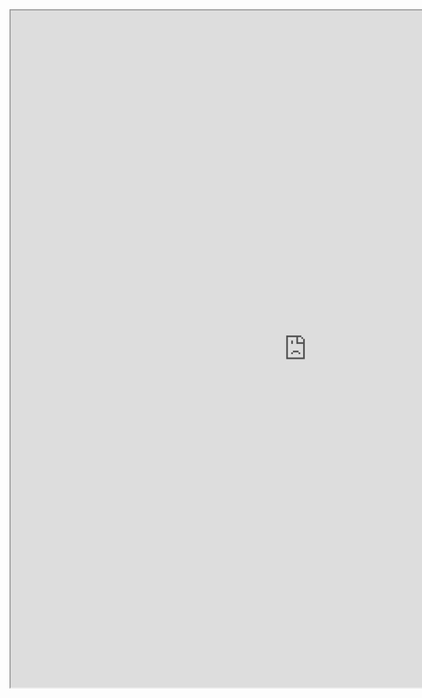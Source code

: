 
<iframe 
  width="1050" 
  height="1200" 
  src="https://docs.google.com/viewer?url=https://raw.githubusercontent.com/RishikesavanRamesh/resume-src/main/main.pdf&embedded=true">
</iframe>
